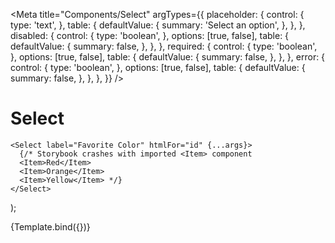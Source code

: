 
<Meta
  title="Components/Select"
  argTypes={{
    placeholder: {
      control: {
        type: 'text',
      },
      table: {
        defaultValue: {
          summary: 'Select an option',
        },
      },
    },
    disabled: {
      control: {
        type: 'boolean',
      },
      options: [true, false],
      table: {
        defaultValue: {
          summary: false,
        },
      },
    },
    required: {
      control: {
        type: 'boolean',
      },
      options: [true, false],
      table: {
        defaultValue: {
          summary: false,
        },
      },
    },
    error: {
      control: {
        type: 'boolean',
      },
      options: [true, false],
      table: {
        defaultValue: {
          summary: false,
        },
      },
    },
  }}
/>

# Select

    <Select label="Favorite Color" htmlFor="id" {...args}>
      {/* Storybook crashes with imported <Item> component
      <Item>Red</Item>
      <Item>Orange</Item>
      <Item>Yellow</Item> */}
    </Select>
);

<Canvas>
  <Story name="Default">{Template.bind({})}</Story>
</Canvas>

<ArgsTable story="Default" />